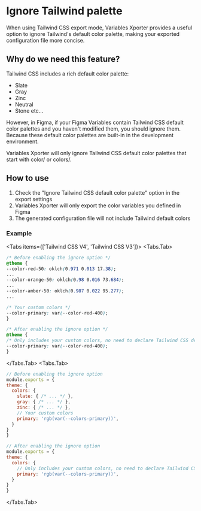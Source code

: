 
# Ignore Tailwind palette

When using Tailwind CSS export mode, Variables Xporter provides a useful option to ignore Tailwind's default color palette, making your exported configuration file more concise.

## Why do we need this feature?

Tailwind CSS includes a rich default color palette:
- Slate
- Gray
- Zinc
- Neutral
- Stone
etc...

However, in Figma, if your Figma Variables contain Tailwind CSS default color palettes and you haven't modified them, you should ignore them. Because these default color palettes are built-in in the development environment.

<Callout type="info">
  Variables Xporter will only ignore Tailwind CSS default color palettes that start with color/ or colors/.
</Callout>

## How to use

1. Check the "Ignore Tailwind CSS default color palette" option in the export settings
2. Variables Xporter will only export the color variables you defined in Figma
3. The generated configuration file will not include Tailwind default colors

### Example

<Tabs items={['Tailwind CSS V4', 'Tailwind CSS V3']}>
  <Tabs.Tab>
  ```css
/* Before enabling the ignore option */
@theme {
  --color-red-50: oklch(0.971 0.013 17.38);
  ...
  --color-orange-50: oklch(0.98 0.016 73.684);
  ...
  --color-amber-50: oklch(0.987 0.022 95.277);
  ...

  /* Your custom colors */
  --color-primary: var(--color-red-400);
}

/* After enabling the ignore option */
@theme {
  /* Only includes your custom colors, no need to declare Tailwind CSS default colors again, they are built-in in the development environment */
  --color-primary: var(--color-red-400);
}
```
  </Tabs.Tab>
  <Tabs.Tab>
  ```js
// Before enabling the ignore option
module.exports = {
  theme: {
    colors: {
      slate: { /* ... */ },
      gray: { /* ... */ },
      zinc: { /* ... */ },
      // Your custom colors
      primary: 'rgb(var(--colors-primary))',
    }
  }
}

// After enabling the ignore option
module.exports = {
  theme: {
    colors: {
      // Only includes your custom colors, no need to declare Tailwind CSS default colors again, they are built-in in the development environment
      primary: 'rgb(var(--colors-primary))',
    }
  }
}
```
  </Tabs.Tab>
</Tabs>
